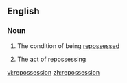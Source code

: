 ==English==

===Noun===
{{en-noun|s|-}}

#{{uncountable}} The condition of being [[repossess]]ed
#{{countable}} The act of repossessing

[[vi:repossession]]
[[zh:repossession]]